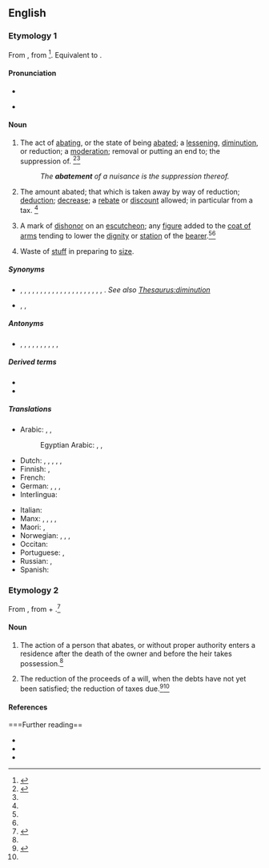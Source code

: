 ==English==
{{wikipedia}}

===Etymology 1===
From {{der|en|enm|abatement}}, from {{der|en|fro|abatre}}<ref name=CH>{{R:CDOE|page=2}}</ref>. Equivalent to {{suffix|en|abate|ment|t1=to beat down|t2=the result of}}.

====Pronunciation====
* {{audio|en|en-us-abatement.ogg|Audio (US)}}
* {{a|US|UK}} {{IPA|en|/əˈbeɪt.mənt/}}

====Noun====
{{en-noun|~}}

# The act of [[abating]], or the state of being [[abate]]d; a [[lessening]], [[diminution]], or reduction; a [[moderation]]; removal or putting an end to; the suppression of. {{defdate|First attested from 1340 to 1470.}}<ref name=SOED>{{R:SOED5|page=2}}</ref><ref name=CH/>
#: ''The '''abatement''' of a nuisance is the suppression thereof.''
# The amount abated; that which is taken away by way of reduction; [[deduction]]; [[decrease]]; a [[rebate]] or [[discount]] allowed; in particular from a tax. {{defdate|Late 15<sup>th</sup> century.}}<ref name=SOED/>
# {{lb|en|heraldry}} A mark of [[dishonor]] on an [[escutcheon]]; any [[figure]] added to the [[coat of arms]] tending to lower the [[dignity]] or [[station]] of the [[bearer]].<ref name =WI3/>{{defdate|Early 17<sup>th</sup> century.}}<ref name=SOED/>
# {{lb|en|Scotland}} Waste of [[stuff]] in preparing to [[size]].

=====Synonyms=====
* {{sense|lessening}} {{l|en|assuagement}}, {{l|en|declension}}, {{l|en|decline}}, {{l|en|decrease}}, {{l|en|deduction}}, {{l|en|depreciation}}, {{l|en|diminution}}, {{l|en|discount}}, {{l|en|drawback}}, {{l|en|ebb}}, {{l|en|evanishment}}, {{l|en|fading}}, {{l|en|lessening}}, {{l|en|lowering}}, {{l|en|mitigation}}, {{l|en|moderation}}, {{l|en|reduction}}, {{l|en|remission}}, {{l|en|settling}}, {{l|en|sinking}}, {{l|en|subsidence}}, {{l|en|waning}}. ''See also [[Thesaurus:diminution]]''
* {{sense|in tax}} {{l|en|allowance}}, {{l|en|rebate}}, {{l|en|remission}}

=====Antonyms=====
* {{sense|lessening}} {{l|en|accession}}, {{l|en|accretion}}, {{l|en|aggrandizement}}, {{l|en|augmentation}}, {{l|en|development}}, {{l|en|dilation}}, {{l|en|enlargement}}, {{l|en|growth}}, {{l|en|increase}}, {{l|en|increment}},

=====Derived terms=====
* {{l|en|defense in abatement}}
* {{l|en|plea in abatement}}

=====Translations=====
{{trans-top|the act of abating or the state of being abated}}
* Arabic: {{t|ar|تَقْلِيل|m}}, {{t|ar|إِنْقَاص|m}}, {{t|ar|إضْعَاف|m}}
*: Egyptian Arabic: {{t|arz|تقليل|m|tr=taʔlil|sc=Arab}}, {{t|arz|تنقيص|m|tr=tanʔīṣ|sc=Arab}}, {{t|arz|اضعاف|m|tr=eḍʕāff|sc=Arab}}
* Dutch: {{t+|nl|afname}}, {{t+|nl|afslag}}, {{t|nl|inkrimping}}, {{t+|nl|korting}}, {{t+|nl|vermindering}}, {{t|nl|verzachting}}
* Finnish: {{t+|fi|vähennys}}, {{t|fi|lievennys}}
* French: {{t+|fr|réduction|f}}
* German: {{t+|de|Abnahme|f}}, {{t+|de|Verminderung|f}}, {{t+|de|Verringerung|f}}, {{t+|de|Unterdrückung|f}}
* Interlingua: {{t|ia|diminution}}
{{trans-mid}}
* Italian: {{t+|it|riduzione}}
* Manx: {{t|gv|lhaggaghey|m|alt=lhaggagh(ey)}}, {{t|gv|meeinaghey|m}}, {{t|gv|sloateil|f}}, {{t|gv|tuittym|m}}, {{t|gv|traih|m}}
* Maori: {{t|mi|māwhetanga}}, {{t|mi|tāngangaotanga}} {{qualifier|of the sea}}
* Norwegian: {{t|no|minking}}, {{t+|no|reduksjon}}, {{t|no|det å avta}}, {{t|no|bekjempelse}}
* Occitan: {{t|oc|abatement|m}}
* Portuguese: {{t+|pt|abatimento}}, {{t|pt|extenuação}}
* Russian: {{t+|ru|сниже́ние|n}}, {{t+|ru|уменьше́ние|n}}
* Spanish: {{t+|es|disminución|f}}
{{trans-bottom}}

===Etymology 2===
From {{inh|en|enm|abatement}}, from {{der|en|xno|abatre||to abate}} + {{m|fro|-ment}}.<ref name = WI3>{{R:MW3 1976}}</ref>

====Noun====
{{en-noun|~}}

# {{lb|en|legal}} The action of a person that abates, or without proper authority enters a residence after the death of the owner and before the heir takes possession.<ref name=WI3/>
# {{lb|en|legal}} The reduction of the proceeds of a will, when the debts have not yet been satisfied; the reduction of taxes due.<ref>{{R:RHCD|page=1}}</ref>{{defdate|First attested around 1150 to 1350.}}<ref name=SOED/>

====References====
<references/>

===Further reading==
* {{projectlink|1911|Abatement}}
* {{R:Heraldry 1862}}
* {{R:DSL|pos=n}}